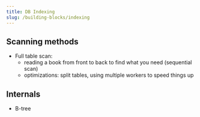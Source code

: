```yaml
---
title: DB Indexing
slug: /building-blocks/indexing
---
```


## Scanning methods

- Full table scan:
  - reading a book from front to back to find what you need (sequential scan)
  - optimizations: split tables, using multiple workers to speed things up

## Internals

- B-tree
